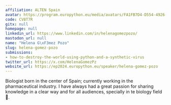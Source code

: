 ```yaml
---
affiliation: ALTEN Spain
avatar: https://program.europython.eu/media/avatars/FA1FB7D4-D554-4926-BC9C-57A844913FC1_1_105_c_tblqr5D.jpeg
code: CV8T7R
gitx: null
homepage: null
linkedin_url: https://www.linkedin.com/in/helenagomezpozo/
mastodon_url: null
name: "Helena G\xF3mez Pozo"
slug: helena-gomez-pozo
submissions:
- how-to-destroy-the-world-using-python-and-a-synthetic-virus
twitter_url: https://x.com/HelenaGomezPz
website_url: https://ep2024.europython.eu/speaker/helena-gomez-pozo
---
```


Biologist born in the center of Spain; currently working in the pharmaceutical industry. I have always had a great passion for sharing knowledge in a clear way and for all audiences, specially in te biology field 🧬.
